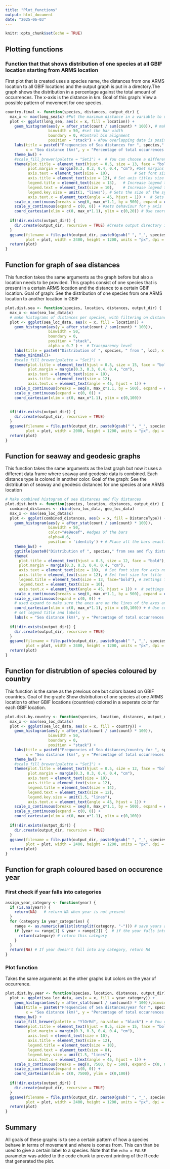 ```yaml
---
title: "Plot_functions"
output: html_document
date: "2025-06-03"
---
```


```r
knitr::opts_chunk$set(echo = TRUE)
```

## Plotting functions
### Function that that shows distribution of one species at all GBIF location starting from ARMS location

First plot that is created uses a species name, the distances from one ARMS location to all GBIF locations and the output graph is put in a directory.The graph shows the distribution in a percentage against the total amount of occurrences. The x-axis is the distance in km.
Goal of this graph: View a possible pattern of movement for one species.

```r
country.final <- function(species, distances, output_dir) {
  max_x <- max(long_sea$x) #Put the maximum distance in a variable to use for the x-axis limit
  plot <- ggplot(long_sea, aes(x = x, fill = location)) +
    geom_histogram(aes(y = after_stat(count / sum(count) * 100)), # makes sure the y-axis changes from frequency to percentage
                   binwidth = 50, #set the bar width
                   boundary = 0, #Control bin alignment
                   position = "stack") + #how overlapping data is positione 
    labs(title = paste0("Frequencies of Sea distances for ", species," from all ARMS locations" ),
         x = "Sea distance (km)", y = "Percentage of total occurrences (%)") + #Set the axis labels 
    theme_bw() +
    #scale_fill_brewer(palette = "Set1") +  # You can choose a different palette if you like
    theme(plot.title = element_text(hjust = 0.5, size = 13, face = "bold"), # set title font size, placement
          plot.margin = margin(0.3, 0.3, 0.4, 0.4, "cm"), #Set margins for plot
          axis.text = element_text(size = 10),           # Set font size for axis numbers
          axis.title = element_text(size = 12), # Set axis titles size
          legend.title = element_text(size = 13),   # Increase legend title size
          legend.text = element_text(size = 10),    # Increase legend text size
          legend.key.size = unit(1, "lines"), # Sets the size of the symbol next to the legend text
          axis.text.x = element_text(angle = 45, hjust = 1)) +  # Sets angle of x-axis text 
    scale_x_continuous(breaks = seq(0, max_x*1.1, by = 500), expand = c(0, 0))+ #sets the behaviour of x-axis
    scale_y_continuous(expand = c(0, 0)) + #sets behaviour for y axis
    coord_cartesian(xlim = c(0, max_x*1.1), ylim = c(0,20)) # Use coord_cartesian for setting limits
  
  if(!dir.exists(output_dir)) {
    dir.create(output_dir, recursive = TRUE) #Create output directory if doesn't exist
  }
  ggsave(filename = file.path(output_dir, paste0(gsub(" ", "_", species), "_from_all_ARMS_locations", ".png")), 
         plot = plot, width = 2400, height = 1200, units = "px", dpi = 300) #add plot into right directory
  return(plot)
}
```

## Function for graph of sea distances

This function takes the same arguments as the graph before but also a location needs to be provided. This graphs consist of one species that is present in a certain ARMS location and the distance to a certain GBIF location.
Goal of graph: See the distribution of one species from one ARMS location to another location in GBIF

```r
plot.dist.sea <- function(species, location, distances, output_dir) {
  max_x <- max(sea_loc_data$x)
  # make histograms of distances per species, with filtering on distance limit 40000
  plot <- ggplot(sea_loc_data, aes(x = x, fill = location)) +
    geom_histogram(aes(y = after_stat(count / sum(count) * 100)), 
                   binwidth = 50,
                   boundary = 0,
                   position = "stack",
                   alpha = 0.7 ) +  # Transparency level
    labs(title = paste0("Distribution of ", species, " from ", loc), x = "Sea distance (km)", y = "Percentage of total occurrences (%)") +
    theme_minimal()+
    #scale_fill_brewer(palette = "Set1") +
    theme(plot.title = element_text(hjust = 0.5, size = 15, face = "bold"), 
          plot.margin = margin(0.3, 0.3, 0.4, 0.4, "cm"),
          axis.text = element_text(size = 10),           
          axis.title = element_text(size = 12),
          axis.text.x = element_text(angle = 45, hjust = 1)) +         
    scale_x_continuous(breaks = seq(0, max_x*1.1, by = 500), expand = c(0, 0)) +
    scale_y_continuous(expand = c(0, 0)) +
    coord_cartesian(xlim = c(0, max_x*1.1), ylim = c(0,100))
  
  
  if(!dir.exists(output_dir)) {
    dir.create(output_dir, recursive = TRUE)
  }
  ggsave(filename = file.path(output_dir, paste0(gsub(" ", "_", species), "_from_", location, ".png")), 
         plot = plot, width = 2000, height = 1200, units = "px", dpi = 300)
  return(plot)
}
```
## Function for seaway and geodesic graphs
This function takes the same arguments as the last graph but now it uses a different data frame where seaway and geodesic data is combined. Each distance type is colored in another color.
Goal of the graph: See the distribution of seaway and geodesic distances for one species at one ARMS location 
```r
# Make combined histogram of sea distances and fly distances
plot.dist.both <- function(species, location, distances, output_dir) {
  combined_distances <- rbind(sea_loc_data, geo_loc_data)
  max_x <- max(sea_loc_data$x)
  plot <- ggplot(combined_distances, aes(x = x, fill = DistanceType)) +
    geom_histogram(aes(y = after_stat(count / sum(count) * 100)),
                   binwidth = 50,
                   color="#e9ecef", #edges of the bars
                   alpha=0.6,
                   position = 'identity') + # Place all the bars exactly where they exactly fall on x-axis
    theme_bw() +
    ggtitle(paste0("Distribution of ", species," from sea and fly distances")) +
    theme(
      plot.title = element_text(hjust = 0.5, size = 12, face = "bold"), # set title font size, placement
      plot.margin = margin(0.3, 0.3, 0.4, 0.4, "cm"),
      axis.text = element_text(size = 10),  # Set font size for axis numbers
      axis.title = element_text(size = 12), # Set font size for title
      legend.title = element_text(size = 13, face="bold"), # Settings for legend title
      legend.text = element_text(size = 10),
      axis.text.x = element_text(angle = 45, hjust = 1)) +  # settings for legend text
    scale_x_continuous(breaks = seq(0, max_x*1.1, by = 500), expand = c(0, 0)) +  # settings for x axis
    scale_y_continuous(expand = c(0, 0)) +
    # used expand to make sure the axes are on the lines of the axes and not above them floating
    coord_cartesian(xlim = c(0, max_x*1.1), ylim = c(0,100)) + # Use coord_cartesian for setting limits
    # set legend title and labels
    labs(x = "Sea distance (km)", y = "Percentage of total occurrences (%)", fill = "DistanceType")
  
  if(!dir.exists(output_dir)) {
    dir.create(output_dir, recursive = TRUE)
  }
  ggsave(filename = file.path(output_dir, paste0(gsub(" ", "_", species), "_from_", location, "_seadist&geodesic.png")), 
         plot = plot, width = 2400, height = 1200, units = "px", dpi = 300)
  return(plot)
}
```
## Function for distrubtion of species coloured by country
This function is the same as the previous one but colors based on GBIF countries.
Goal of the graph: Show distribution of one species at one ARMS location to other GBIF locations (countries) colored in a seperate color for each GBIF location.
```r
plot.dist.by.country <- function(species, location, distances, output_dir) {
  max_x <- max(sea_loc_data$x)
  plot <- ggplot(sea_loc_data, aes(x = x, fill = country)) +
    geom_histogram(aes(y = after_stat(count / sum(count) * 100)),
                   binwidth = 50,
                   boundary = 0,
                   position = "stack") +  
    labs(title = paste0("Frequencies of Sea distances/country for ", species," in ", location),
         x = "Sea distance (km)", y = "Percentage of total occurrences (%)") +
    theme_bw() +
    #scale_fill_brewer(palette = "Set1") +  
    theme(plot.title = element_text(hjust = 0.5, size = 12, face = "bold"), 
          plot.margin = margin(0.3, 0.3, 0.4, 0.4, "cm"),
          axis.text = element_text(size = 10),           
          axis.title = element_text(size = 12),
          legend.title = element_text(size = 14), 
          legend.text = element_text(size = 12),
          legend.key.size = unit(1.5, "lines"),
          axis.text.x = element_text(angle = 45, hjust = 1)) +  
    scale_x_continuous(breaks = seq(0, max_x*1.1, by = 500), expand = c(0, 0)) +
    scale_y_continuous(expand = c(0, 0)) +
    coord_cartesian(xlim = c(0, max_x*1.1), ylim = c(0,100)) 
  
  if(!dir.exists(output_dir)) {
    dir.create(output_dir, recursive = TRUE)
  }
  ggsave(filename = file.path(output_dir, paste0(gsub(" ", "_", species), "_from_", location, "_by_country.png")), 
         plot = plot, width = 2400, height = 1200, units = "px", dpi = 300)
  return(plot)
}
```
## Function for graph coloured based on occurence year
### First check if year falls into categories
```r
assign_year_category <- function(year) {
  if (is.na(year)) {
    return(NA)   # return NA when year is not present
  }
  for (category in year_categories) {
    range <- as.numeric(unlist(strsplit(category, "-"))) # save years as numeric without "-"
    if (year >= range[1] & year < range[2]) {  # if the year falls into this category
      return(category) # return this category
    }
  }
  return(NA) # If year doesn't fall into any category, return NA
}
```
### Plot function
Takes the same arguments as the other graphs but colors on the year of occurrence.
```r
plot.dist.by.year <- function(species, location, distances, output_dir) {
  plot <- ggplot(sea_loc_data, aes(x = x, fill = year_category)) +
    geom_histogram(aes(y = after_stat(count / sum(count) * 100)),binwidth = 50, boundary = 0, position = "stack") +  # adjust the binwidth to personal preference
    labs(title = paste0("Frequencies of Sea distances/year for ", species," in ", location),
         x = "Sea distance (km)", y = "Percentage of total occurrences (%)") +
    theme_bw() +
    scale_fill_brewer(palette = "YlOrRd", na.value = "black") + # You can choose a different palette if you like
    theme(plot.title = element_text(hjust = 0.5, size = 15, face = "bold"), 
          plot.margin = margin(0.3, 0.3, 0.4, 0.4, "cm"),
          axis.text = element_text(size = 10),           
          axis.title = element_text(size = 12),
          legend.title = element_text(size = 10),   
          legend.text = element_text(size = 8),    
          legend.key.size = unit(1.5, "lines"),
          axis.text.x = element_text(angle = 45, hjust = 1)) +   
    scale_x_continuous(breaks = seq(0, 7500, by = 500), expand = c(0, 0)) +
    scale_y_continuous(expand = c(0, 0)) +
    coord_cartesian(xlim = c(0, 7500), ylim = c(0,100)) 
  
  if(!dir.exists(output_dir)) {
    dir.create(output_dir, recursive = TRUE)
  }
  ggsave(filename = file.path(output_dir, paste0(gsub(" ", "_", species), "_from_", location, "_by_year.png")), 
         plot = plot, width = 2400, height = 1200, units = "px", dpi = 300)
  return(plot)
}
```
## Summary
All goals of these graphs is to see a certain pattern of how a species behave in terms of movement and where is comes from. This can than be used to give a certain label to a species.
Note that the `echo = FALSE` parameter was added to the code chunk to prevent printing of the R code that generated the plot.
